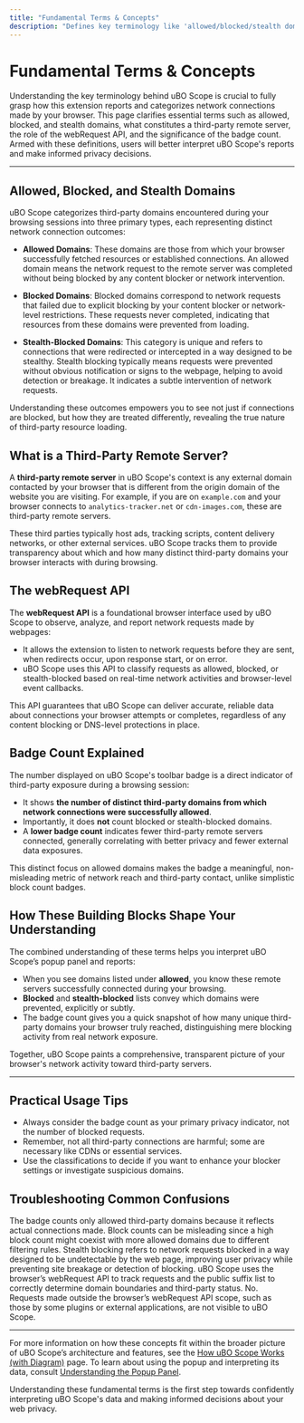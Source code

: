 ```yaml
---
title: "Fundamental Terms & Concepts"
description: "Defines key terminology like 'allowed/blocked/stealth domains', 'third-party remote server', 'webRequest API', and 'badge count'. Clarifies how these building blocks shape user understanding of uBO Scope’s reports."
---
```


# Fundamental Terms & Concepts

Understanding the key terminology behind uBO Scope is crucial to fully grasp how this extension reports and categorizes network connections made by your browser. This page clarifies essential terms such as allowed, blocked, and stealth domains, what constitutes a third-party remote server, the role of the webRequest API, and the significance of the badge count. Armed with these definitions, users will better interpret uBO Scope's reports and make informed privacy decisions.

---

## Allowed, Blocked, and Stealth Domains

uBO Scope categorizes third-party domains encountered during your browsing sessions into three primary types, each representing distinct network connection outcomes:

- **Allowed Domains**: These domains are those from which your browser successfully fetched resources or established connections. An allowed domain means the network request to the remote server was completed without being blocked by any content blocker or network intervention.

- **Blocked Domains**: Blocked domains correspond to network requests that failed due to explicit blocking by your content blocker or network-level restrictions. These requests never completed, indicating that resources from these domains were prevented from loading.

- **Stealth-Blocked Domains**: This category is unique and refers to connections that were redirected or intercepted in a way designed to be stealthy. Stealth blocking typically means requests were prevented without obvious notification or signs to the webpage, helping to avoid detection or breakage. It indicates a subtle intervention of network requests.

Understanding these outcomes empowers you to see not just if connections are blocked, but how they are treated differently, revealing the true nature of third-party resource loading.

## What is a Third-Party Remote Server?

A **third-party remote server** in uBO Scope's context is any external domain contacted by your browser that is different from the origin domain of the website you are visiting. For example, if you are on `example.com` and your browser connects to `analytics-tracker.net` or `cdn-images.com`, these are third-party remote servers.

These third parties typically host ads, tracking scripts, content delivery networks, or other external services. uBO Scope tracks them to provide transparency about which and how many distinct third-party domains your browser interacts with during browsing.

## The webRequest API

The **webRequest API** is a foundational browser interface used by uBO Scope to observe, analyze, and report network requests made by webpages:

- It allows the extension to listen to network requests before they are sent, when redirects occur, upon response start, or on error.
- uBO Scope uses this API to classify requests as allowed, blocked, or stealth-blocked based on real-time network activities and browser-level event callbacks.

This API guarantees that uBO Scope can deliver accurate, reliable data about connections your browser attempts or completes, regardless of any content blocking or DNS-level protections in place.

## Badge Count Explained

The number displayed on uBO Scope's toolbar badge is a direct indicator of third-party exposure during a browsing session:

- It shows **the number of distinct third-party domains from which network connections were successfully allowed**.
- Importantly, it does **not** count blocked or stealth-blocked domains.
- A **lower badge count** indicates fewer third-party remote servers connected, generally correlating with better privacy and fewer external data exposures.

This distinct focus on allowed domains makes the badge a meaningful, non-misleading metric of network reach and third-party contact, unlike simplistic block count badges.

## How These Building Blocks Shape Your Understanding

The combined understanding of these terms helps you interpret uBO Scope’s popup panel and reports:

- When you see domains listed under **allowed**, you know these remote servers successfully connected during your browsing.
- **Blocked** and **stealth-blocked** lists convey which domains were prevented, explicitly or subtly.
- The badge count gives you a quick snapshot of how many unique third-party domains your browser truly reached, distinguishing mere blocking activity from real network exposure.

Together, uBO Scope paints a comprehensive, transparent picture of your browser's network activity toward third-party servers.

---

## Practical Usage Tips

- Always consider the badge count as your primary privacy indicator, not the number of blocked requests.
- Remember, not all third-party connections are harmful; some are necessary like CDNs or essential services.
- Use the classifications to decide if you want to enhance your blocker settings or investigate suspicious domains.

## Troubleshooting Common Confusions

<AccordionGroup title="Common Questions About Terms">  
<Accordion title="Why aren’t blocked domains included in the badge count?">  
The badge counts only allowed third-party domains because it reflects actual connections made. Block counts can be misleading since a high block count might coexist with more allowed domains due to different filtering rules.  
</Accordion>  
<Accordion title="What does stealth-blocked mean in practice?">  
Stealth blocking refers to network requests blocked in a way designed to be undetectable by the web page, improving user privacy while preventing site breakage or detection of blocking.  
</Accordion>  
<Accordion title="How does uBO Scope identify third-party domains accurately?">  
uBO Scope uses the browser’s webRequest API to track requests and the public suffix list to correctly determine domain boundaries and third-party status.  
</Accordion>  
<Accordion title="Can all network requests be seen by uBO Scope?">  
No. Requests made outside the browser’s webRequest API scope, such as those by some plugins or external applications, are not visible to uBO Scope.  
</Accordion>  
</AccordionGroup>

---

For more information on how these concepts fit within the broader picture of uBO Scope’s architecture and features, see the [How uBO Scope Works (with Diagram)](/overview/core-concepts-architecture/system-architecture) page. To learn about using the popup and interpreting its data, consult [Understanding the Popup Panel](/guides/getting-started-workflows/interpreting-popup).


<Info>
Understanding these fundamental terms is the first step towards confidently interpreting uBO Scope's data and making informed decisions about your web privacy.
</Info>
